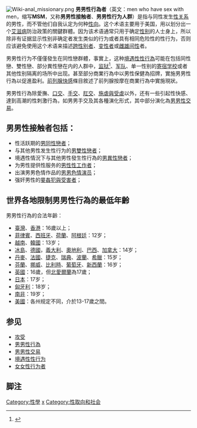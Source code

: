[[File:Wiki-anal_missionary.png|right]]
'''男男性行為者'''（英文：men who have sex with men，缩写'''MSM'''，又称'''男男性接触者'''、'''男男性行为人群'''）是指与同性发生[[性关系|性关系]]的男性，而不管他们自我认定为何种[[性取向|性向]]。这个术语主要用于美国，用以划分出一个[[艾滋病|艾滋病]]防治政策的關鍵群體。因为该术语通常只用于确定[[性别|性别]]的人士身上，所以除非有证据显示性别非确定者发生类似的行为或者具有相同危险性的性行为，否则应该避免使用这个术语来描述[[跨性别者|跨性别者]]、[[变性者|变性者]]或[[雌雄间性|雌雄间性]]者。

男男性行为不僅僅發生在同性戀群體，事實上，这种[[境遇性性行为|境遇性性行為]]可能在包括同性戀、雙性戀、部分異性戀在内的人群中，[[监狱|监狱]]<ref>{{cite news|url=http://media.www.dailytexanonline.com/media/storage/paper410/news/2004/02/05/Focus/Life-After.Prison.A.Program.Of.Promise-598054.shtml |title=Life after Prison: A Program of Promise |last=Chasnoff |first=Brian |date=2/5/04 |publisher=The Daily Texan |language=en |deadurl=yes |archiveurl=https://web.archive.org/web/20070812135154/http://media.www.dailytexanonline.com/media/storage/paper410/news/2004/02/05/Focus/Life-After.Prison.A.Program.Of.Promise-598054.shtml |archivedate=2007-08-12 }}</ref>、[[军队|军队]]、单一性别的[[寄宿学校|寄宿学校]]或者其他性别隔离的场所中出现。甚至部分商業行為中以男性保健為招牌，實施男男性行為以促進盈利。[[前列腺快感|前列腺快感]]條目敘述了前列腺按摩在商業行為中實施現狀。

男男性行為除愛撫、[[口交|口交]]、[[手交|手交]]、[[肛交|肛交]]、[[性虐恋|施虐與受虐]]以外，还有一些引起性快感、達到高潮的性刺激行為，如男男手交及其各種演化形式，其中部分演化為[[男男性交易|男男性交易]]。

== 男男性接触者包括： ==
* 性活跃期的[[男同性戀者|男同性戀者]]；
* 与其他男性发生性行为的[[男雙性戀者|男雙性戀者]]；
* 境遇性情況下与其他男性發生性行為的[[男異性戀者|男異性戀者]]；
* 为男性提供性服务的[[男妓|男性性工作者]]；
* 出演男男色情作品的[[男男色情演员|男男色情演员]]；
* 强奸男性的[[㚻姦|㚻姦犯與受害者]]；

== 世界各地限制男男性行為的最低年齡 ==
男男性行為的合法年齡：
* [[臺灣|臺灣]]、[[香港|香港]]：16歲以上{{fact}}；
* [[菲律賓|菲律賓]]、[[西班牙|西班牙]]、[[荷蘭|荷蘭]]、[[阿根廷|阿根廷]]：12岁{{fact}}；
* [[越南|越南]]、[[韓國|韓國]]：13岁{{fact}}；
* [[冰島|冰島]]、[[德國|德國]]，[[義大利|義大利]]、[[奧地利|奧地利]]、[[巴西|巴西]]、[[加拿大|加拿大]]：14岁{{fact}}；
* [[丹麥|丹麥]]、[[法國|法國]]、[[捷克|捷克]]、[[瑞典|瑞典]]、[[波蘭|波蘭]]、[[希臘|希臘]]：15岁{{fact}}；
* [[芬蘭|芬蘭]]、[[挪威|挪威]]、[[比利時|比利時]]、[[葡萄牙|葡萄牙]]、[[新西蘭|新西蘭]]：16岁{{fact}}；
* [[英國|英國]]：16歲，但[[北愛爾蘭|北愛爾蘭]]為17歲{{fact}}；
* [[日本|日本]]：17岁{{fact}}；
* [[匈牙利|匈牙利]]：18岁{{fact}}；
* [[南非|南非]]：19岁{{fact}}；
* [[美國|美國]]：各州规定不同，介於13-17歲之間{{fact}}。

== 参见 ==
* [[攻受|攻受]]
* [[男男性行為|男男性行為]]
* [[男男性交易|男男性交易]]
* [[境遇性性行为|境遇性性行为]]
* [[女女性行为者|女女性行为者]]

== 脚注 ==
{{Reflist|1}}

[[Category:性學|Category:性學]]
[[Category:男男性行為|x]]
[[Category:性取向和社会|Category:性取向和社会]]